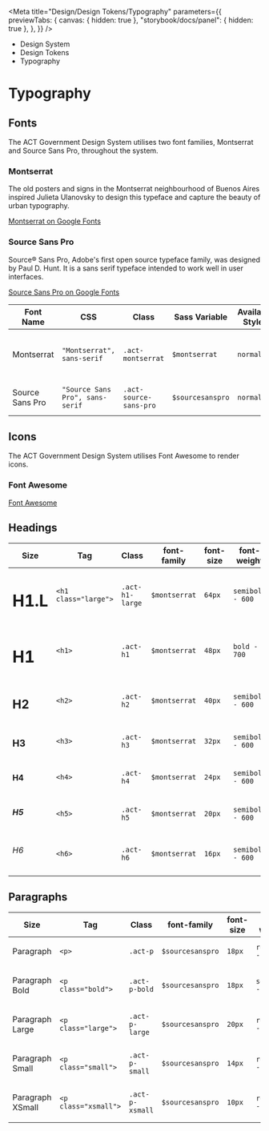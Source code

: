 
<Meta
	title="Design/Design Tokens/Typography"
	parameters={{
		previewTabs: {
			canvas: { hidden: true },
			"storybook/docs/panel": { hidden: true },
		},
	}}
/>

<div className="act-docs-container">
	<Masthead />
	<main className="act-body">
		<div className="act-flex act-flex-light-purple">
			<div className="act-flex__container act-flex__container-padding-trim">
				<div className="act-flex__grid">
					<div className="act-flex__row">
						<div className="act-col__cw-12">
							<div className="act-box">
								<div className="act-breadcrumbs">
									<ul className="act-breadcrumbs__container">
										<li className="act-breadcrumbs__crumb act-h6">
											<LinkTo className="act-breadcrumbs__crumb__link" kind="about-about--page">
												Design System <z className="fa-solid fa-angle-right"></z>
											</LinkTo>
										</li>
										<li className="act-breadcrumbs__crumb act-h6">
											<LinkTo className="act-breadcrumbs__crumb__link" kind="design-overview--page">
												Design Tokens <z className="fa-solid fa-angle-right"></z>
											</LinkTo>
										</li>
										<li className="act-breadcrumbs__crumb act-h6">
											<LinkTo className="act-breadcrumbs__crumb__link" kind="design-typography--page">
												Typography <z className="fa-solid fa-angle-right"></z>
											</LinkTo>
										</li>
									</ul>
								</div>
								<h1>Typography</h1>
							</div>
						</div>
					</div>
				</div>
			</div>
		</div>
		<div className="act-flex">
			<div className="act-flex__container">
				<div className="act-flex__grid">
					<div className="act-flex__row">
						<div className="act-col__cw-12">
							<div className="act-box">
								<h2>Fonts</h2>
								<p>The ACT Government Design System utilises two font families, Montserrat and Source Sans Pro, throughout the system.</p>
							</div>
						</div>
						<div className="act-col__cw-6">
							<div className="act-box">
								<h3>Montserrat</h3>
								<p style={{ fontFamily: "Montserrat" }}>
									The old posters and signs in the Montserrat neighbourhood of Buenos Aires inspired Julieta Ulanovsky to design this typeface and capture the beauty of urban
									typography.
								</p>
								<p>
									<a href="https://fonts.google.com/specimen/Montserrat/" target="_blank" title="Google Fonts">
										Montserrat on Google Fonts <z className="fa-solid fa-arrow-up-right-from-square"></z>
									</a>
								</p>
							</div>
						</div>
						<div className="act-col__cw-6">
							<div className="act-box">
								<h3 style={{ fontFamily: "Source Sans Pro" }}>Source Sans Pro</h3>
								<p style={{ fontFamily: "Source Sans Pro" }}>
									Source® Sans Pro, Adobe's first open source typeface family, was designed by Paul D. Hunt. It is a sans serif typeface intended to work well in user interfaces.
								</p>
								<p>
									<a href="https://fonts.google.com/specimen/Source+Sans+Pro/" target="_blank" title="Google Fonts">
										Source Sans Pro on Google Fonts <z className="fa-solid fa-arrow-up-right-from-square"></z>
									</a>
								</p>
							</div>
						</div>
						<div className="act-col__cw-12">
							<div className="act-box">
								<div className="act-table-container">
									<table className="act-table">
										<thead>
											<tr>
												<th>Font Name</th>
												<th>CSS</th>
												<th>Class</th>
												<th>Sass Variable</th>
												<th>Available Styles</th>
												<th>Available Weights</th>
											</tr>
										</thead>
										<tbody>
											<tr>
												<td>Montserrat</td>
												<td>
													<code>"Montserrat", sans-serif</code>
												</td>
												<td>
													<code className="class">.act-montserrat</code>
												</td>
												<td>
													<code className="sass-var">$montserrat</code>
												</td>
												<td>
													<code>normal</code>
												</td>
												<td>
													<code>regular - 400</code>
													<br />
													<code>semibold - 600</code>
													<br />
													<code>bold - 700</code>
												</td>
											</tr>
											<tr>
												<td>Source Sans Pro</td>
												<td>
													<code>"Source Sans Pro", sans-serif</code>
												</td>
												<td>
													<code className="class">.act-source-sans-pro</code>
												</td>
												<td>
													<code className="sass-var">$sourcesanspro</code>
												</td>
												<td>
													<code>normal</code>
												</td>
												<td>
													<code>regular - 400</code>
													<br />
													<code>semibold - 600</code>
												</td>
											</tr>
										</tbody>
									</table>
								</div>
							</div>
						</div>
					</div>
				</div>
			</div>
		</div>
		<div className="act-flex">
			<div className="act-flex__container">
				<div className="act-flex__grid">
					<div className="act-flex__row">
						<div className="act-col__cw-12">
							<div className="act-box">
								<h2>Icons</h2>
								<p>The ACT Government Design System utilises Font Awesome to render icons.</p>
							</div>
						</div>
						<div className="act-col__cw-6">
							<div className="act-box">
								<h3>Font Awesome</h3>
								<p>
									<a href="https://fontawesome.com/" target="_blank" title="Font Awesome">
										Font Awesome <z className="fa-solid fa-arrow-up-right-from-square"></z>
									</a>
								</p>
							</div>
						</div>
					</div>
				</div>
			</div>
		</div>
		<div className="act-flex">
			<div className="act-flex__container">
				<div className="act-flex__grid">
					<div className="act-flex__row">
						<div className="act-col__cw-12">
							<div className="act-box">
								<h2>Headings</h2>
								<div className="act-table-container">
									<table className="act-table">
										<thead>
											<tr>
												<th>Size</th>
												<th>Tag</th>
												<th>Class</th>
												<th>font-family</th>
												<th>font-size</th>
												<th>font-weight</th>
												<th>line-height</th>
											</tr>
										</thead>
										<tbody>
											<tr>
												<td>
													<h1 className="large">H1.L</h1>
												</td>
												<td>
													<code className="hex">&lt;h1 class="large"&gt;</code>
												</td>
												<td>
													<code className="class">.act-h1-large</code>
												</td>
												<td>
													<code className="sass-var">$montserrat</code>
												</td>
												<td>
													<code>64px</code>
												</td>
												<td>
													<code>semibold - 600</code>
												</td>
												<td>
													<code>100%</code>
												</td>
											</tr>
											<tr>
												<td>
													<h1>H1</h1>
												</td>
												<td>
													<code className="hex">&lt;h1&gt;</code>
												</td>
												<td>
													<code className="class">.act-h1</code>
												</td>
												<td>
													<code className="sass-var">$montserrat</code>
												</td>
												<td>
													<code>48px</code>
												</td>
												<td>
													<code>bold - 700</code>
												</td>
												<td>
													<code>100%</code>
												</td>
											</tr>
											<tr>
												<td>
													<h2>H2</h2>
												</td>
												<td>
													<code className="hex">&lt;h2&gt;</code>
												</td>
												<td>
													<code className="class">.act-h2</code>
												</td>
												<td>
													<code className="sass-var">$montserrat</code>
												</td>
												<td>
													<code>40px</code>
												</td>
												<td>
													<code>semibold - 600</code>
												</td>
												<td>
													<code>120%</code>
												</td>
											</tr>
											<tr>
												<td>
													<h3>H3</h3>
												</td>
												<td>
													<code className="hex">&lt;h3&gt;</code>
												</td>
												<td>
													<code className="class">.act-h3</code>
												</td>
												<td>
													<code className="sass-var">$montserrat</code>
												</td>
												<td>
													<code>32px</code>
												</td>
												<td>
													<code>semibold - 600</code>
												</td>
												<td>
													<code>120%</code>
												</td>
											</tr>
											<tr>
												<td>
													<h4>H4</h4>
												</td>
												<td>
													<code className="hex">&lt;h4&gt;</code>
												</td>
												<td>
													<code className="class">.act-h4</code>
												</td>
												<td>
													<code className="sass-var">$montserrat</code>
												</td>
												<td>
													<code>24px</code>
												</td>
												<td>
													<code>semibold - 600</code>
												</td>
												<td>
													<code>130%</code>
												</td>
											</tr>
											<tr>
												<td>
													<h5>H5</h5>
												</td>
												<td>
													<code className="hex">&lt;h5&gt;</code>
												</td>
												<td>
													<code className="class">.act-h5</code>
												</td>
												<td>
													<code className="sass-var">$montserrat</code>
												</td>
												<td>
													<code>20px</code>
												</td>
												<td>
													<code>semibold - 600</code>
												</td>
												<td>
													<code>130%</code>
												</td>
											</tr>
											<tr>
												<td>
													<h6>H6</h6>
												</td>
												<td>
													<code className="hex">&lt;h6&gt;</code>
												</td>
												<td>
													<code className="class">.act-h6</code>
												</td>
												<td>
													<code className="sass-var">$montserrat</code>
												</td>
												<td>
													<code>16px</code>
												</td>
												<td>
													<code>semibold - 600</code>
												</td>
												<td>
													<code>130%</code>
												</td>
											</tr>
										</tbody>
									</table>
								</div>
							</div>
						</div>
					</div>
				</div>
			</div>
		</div>
		<div className="act-flex">
			<div className="act-flex__container">
				<div className="act-flex__grid">
					<div className="act-flex__row">
						<div className="act-col__cw-12">
							<div className="act-box">
								<h2>Paragraphs</h2>
								<div className="act-table-container">
									<table className="act-table">
										<thead>
											<tr>
												<th>Size</th>
												<th>Tag</th>
												<th>Class</th>
												<th>font-family</th>
												<th>font-size</th>
												<th>font-weight</th>
												<th>line-height</th>
											</tr>
										</thead>
										<tbody>
											<tr>
												<td>
													<p>Paragraph</p>
												</td>
												<td>
													<code className="hex">&lt;p&gt;</code>
												</td>
												<td>
													<code className="class">.act-p</code>
												</td>
												<td>
													<code className="sass-var">$sourcesanspro</code>
												</td>
												<td>
													<code>18px</code>
												</td>
												<td>
													<code>regular - 400</code>
												</td>
												<td>
													<code>150%</code>
												</td>
											</tr>
											<tr>
												<td>
													<p className="bold">Paragraph Bold</p>
												</td>
												<td>
													<code className="hex">&lt;p class="bold"&gt;</code>
												</td>
												<td>
													<code className="class">.act-p-bold</code>
												</td>
												<td>
													<code className="sass-var">$sourcesanspro</code>
												</td>
												<td>
													<code>18px</code>
												</td>
												<td>
													<code>semibold - 600</code>
												</td>
												<td>
													<code>150%</code>
												</td>
											</tr>
											<tr>
												<td>
													<p className="large">Paragraph Large</p>
												</td>
												<td>
													<code className="hex">&lt;p class="large"&gt;</code>
												</td>
												<td>
													<code className="class">.act-p-large</code>
												</td>
												<td>
													<code className="sass-var">$sourcesanspro</code>
												</td>
												<td>
													<code>20px</code>
												</td>
												<td>
													<code>regular - 400</code>
												</td>
												<td>
													<code>150%</code>
												</td>
											</tr>
											<tr>
												<td>
													<p className="small">Paragraph Small</p>
												</td>
												<td>
													<code className="hex">&lt;p class="small"&gt;</code>
												</td>
												<td>
													<code className="class">.act-p-small</code>
												</td>
												<td>
													<code className="sass-var">$sourcesanspro</code>
												</td>
												<td>
													<code>14px</code>
												</td>
												<td>
													<code>regular - 400</code>
												</td>
												<td>
													<code>150%</code>
												</td>
											</tr>
											<tr>
												<td>
													<p className="xsmall">Paragraph XSmall</p>
												</td>
												<td>
													<code className="hex">&lt;p class="xsmall"&gt;</code>
												</td>
												<td>
													<code className="class">.act-p-xsmall</code>
												</td>
												<td>
													<code className="sass-var">$sourcesanspro</code>
												</td>
												<td>
													<code>10px</code>
												</td>
												<td>
													<code>regular - 400</code>
												</td>
												<td>
													<code>150%</code>
												</td>
											</tr>
										</tbody>
									</table>
								</div>
							</div>
						</div>
					</div>
				</div>
			</div>
		</div>
	</main>
	<footer className="act-footer">
		<AoC />
		<Footer />
	</footer>
</div>
